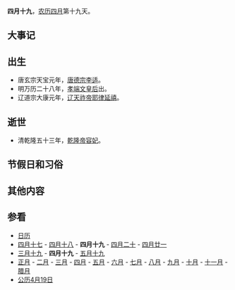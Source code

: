 {{Lunar04Calendar}}
'''四月十九'''，[[农历|农历]][[四月_(农历)|四月]]第十九天。

==大事记==

==出生==
*唐玄宗天宝元年，[[唐德宗|唐德宗]][[李适|李适]]。
*明万历二十八年，[[孝端文皇后|孝端文皇后]]出。
*辽道宗大康元年，[[辽天祚帝|辽天祚帝]][[耶律延禧|耶律延禧]]。

==逝世==
*清乾隆五十三年，[[乾隆帝|乾隆帝]][[容妃|容妃]]。

==节假日和习俗==

==其他内容==

==参看==
*[[历史上的今天|日历]]
*[[四月十七|四月十七]] - [[四月十八|四月十八]] - '''四月十九''' - [[四月二十|四月二十]] - [[四月廿一|四月廿一]]  
*[[三月十九|三月十九]] - '''四月十九''' - [[五月十九|五月十九]]
*[[正月|正月]] - [[二月_(农历)|二月]] - [[三月_(农历)|三月]] - [[四月_(农历)|四月]] - [[五月_(农历)|五月]] - [[六月_(农历)|六月]] - [[七月_(农历)|七月]] - [[八月_(农历)|八月]] - [[九月_(农历)|九月]] - [[十月_(农历)|十月]] - [[十一月_(农历)|十一月]] - [[腊月|腊月]]
*[[公历|公历]][[4月19日|4月19日]]